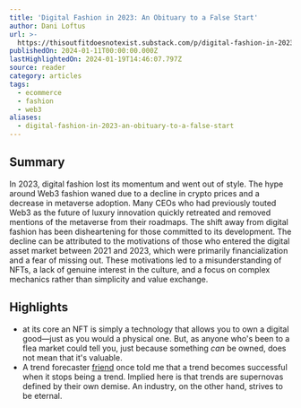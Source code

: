 ```yaml
---
title: 'Digital Fashion in 2023: An Obituary to a False Start'
author: Dani Loftus
url: >-
  https://thisoutfitdoesnotexist.substack.com/p/digital-fashion-in-2023-an-obituary
publishedOn: 2024-01-11T00:00:00.000Z
lastHighlightedOn: 2024-01-19T14:46:07.797Z
source: reader
category: articles
tags:
  - ecommerce
  - fashion
  - web3
aliases:
  - digital-fashion-in-2023-an-obituary-to-a-false-start
---
```

## Summary

In 2023, digital fashion lost its momentum and went out of style. The hype around Web3 fashion waned due to a decline in crypto prices and a decrease in metaverse adoption. Many CEOs who had previously touted Web3 as the future of luxury innovation quickly retreated and removed mentions of the metaverse from their roadmaps. The shift away from digital fashion has been disheartening for those committed to its development. The decline can be attributed to the motivations of those who entered the digital asset market between 2021 and 2023, which were primarily financialization and a fear of missing out. These motivations led to a misunderstanding of NFTs, a lack of genuine interest in the culture, and a focus on complex mechanics rather than simplicity and value exchange.

## Highlights
- at its core an NFT is simply a technology that allows you to own a digital good—just as you would a physical one. 
  But, as anyone who's been to a flea market could tell you, just because something *can* be owned, does not mean that it's valuable.
- A trend forecaster [friend](https://www.linkedin.com/in/henry-coutinho-mason-3689572/) once told me that a trend becomes successful when it stops being a trend. Implied here is that trends are supernovas defined by their own demise. An industry, on the other hand, strives to be eternal.

